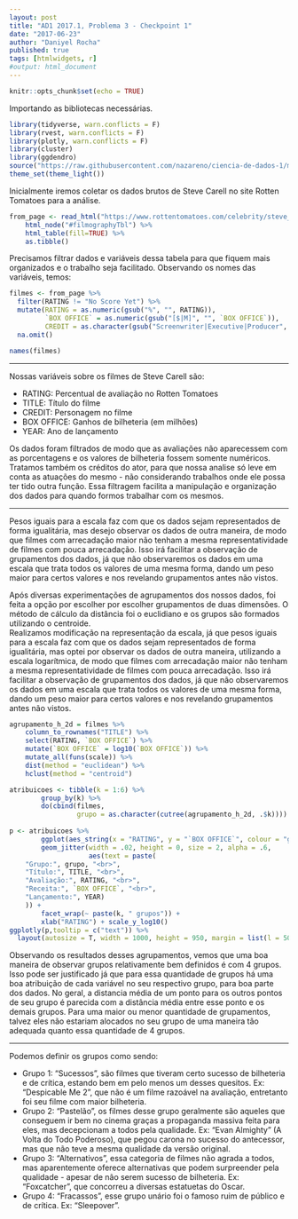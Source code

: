 ```yaml
---
layout: post
title: "AD1 2017.1, Problema 3 - Checkpoint 1"
date: "2017-06-23"
author: "Daniyel Rocha"
published: true
tags: [htmlwidgets, r]
#output: html_document
---
```


```r
knitr::opts_chunk$set(echo = TRUE)
```

Importando as bibliotecas necessárias.
```r
library(tidyverse, warn.conflicts = F)
library(rvest, warn.conflicts = F)
library(plotly, warn.conflicts = F)
library(cluster)
library(ggdendro)
source("https://raw.githubusercontent.com/nazareno/ciencia-de-dados-1/master/3-Agrupamento-e-PCA/plota_solucoes_hclust.R")
theme_set(theme_light())
```

Inicialmente iremos coletar os dados brutos de Steve Carell no site Rotten Tomatoes para a análise.

```r
from_page <- read_html("https://www.rottentomatoes.com/celebrity/steve_carell") %>% 
    html_node("#filmographyTbl") %>% 
    html_table(fill=TRUE) %>%
    as.tibble()
```

Precisamos filtrar dados e variáveis dessa tabela para que fiquem mais organizados e o trabalho seja facilitado. Observando os nomes das variáveis, temos:

```r
filmes <- from_page %>%
  filter(RATING != "No Score Yet") %>%
  mutate(RATING = as.numeric(gsub("%", "", RATING)),
         `BOX OFFICE` = as.numeric(gsub("[$|M]", "", `BOX OFFICE`)),
         CREDIT = as.character(gsub("Screenwriter|Executive|Producer", "", CREDIT))) %>%
  na.omit()

names(filmes)
```

***
Nossas variáveis sobre os filmes de Steve Carell são:

* RATING: Percentual de avaliação no Rotten Tomatoes
* TITLE: Título do filme
* CREDIT: Personagem no filme
* BOX OFFICE: Ganhos de bilheteria (em milhões)
* YEAR: Ano de lançamento

Os dados foram filtrados de modo que as avaliações não aparecessem com as porcentagens e os valores de bilheteria fossem somente numéricos. Tratamos também os créditos do ator, para que nossa analise só leve em conta as atuações do mesmo - não considerando trabalhos onde ele possa ter tido outra função. Essa filtragem facilita a manipulação e organização dos dados para quando formos trabalhar com os mesmos.

***
Pesos iguais para a escala faz com que os dados sejam representados de forma igualitária, mas desejo observar os dados de outra maneira, de modo que filmes com arrecadação maior não tenham a mesma representatividade de filmes com pouca arrecadação. Isso irá facilitar a observação de grupamentos dos dados, já que não observaremos os dados em uma escala que trata todos os valores de uma mesma forma, dando um peso maior para certos valores e nos revelando grupamentos antes não vistos.

Após diversas experimentações de agrupamentos dos nossos dados, foi feita a opção por escolher por escolher grupamentos de duas dimensões. O método de cálculo da distância foi o euclidiano e os grupos são formados utilizando o centroide.  
Realizamos modificação na representação da escala, já que pesos iguais para a escala faz com que os dados sejam representados de forma igualitária, mas optei por observar os dados de outra maneira, utilizando a escala logarítmica, de modo que filmes com arrecadação maior não tenham a mesma representatividade de filmes com pouca arrecadação. Isso irá facilitar a observação de grupamentos dos dados, já que não observaremos os dados em uma escala que trata todos os valores de uma mesma forma, dando um peso maior para certos valores e nos revelando grupamentos antes não vistos.

```r
agrupamento_h_2d = filmes %>% 
    column_to_rownames("TITLE") %>%
    select(RATING, `BOX OFFICE`) %>% 
    mutate(`BOX OFFICE` = log10(`BOX OFFICE`)) %>% 
    mutate_all(funs(scale)) %>% 
    dist(method = "euclidean") %>% 
    hclust(method = "centroid")

atribuicoes <- tibble(k = 1:6) %>% 
        group_by(k) %>% 
        do(cbind(filmes, 
                 grupo = as.character(cutree(agrupamento_h_2d, .$k)))) 
    
p <- atribuicoes %>% 
        ggplot(aes_string(x = "RATING", y = "`BOX OFFICE`", colour = "grupo")) + 
        geom_jitter(width = .02, height = 0, size = 2, alpha = .6,
                    aes(text = paste(
    "Grupo:", grupo, "<br>",
    "Título:", TITLE, "<br>",
    "Avaliação:", RATING, "<br>",
    "Receita:", `BOX OFFICE`, "<br>",
    "Lançamento:", YEAR)
    )) + 
        facet_wrap(~ paste(k, " grupos")) + 
        xlab("RATING") + scale_y_log10()
ggplotly(p,tooltip = c("text")) %>%
  layout(autosize = T, width = 1000, height = 950, margin = list(l = 50, r = 150, b = 100, t = 100, pad = 4))
```

Observando os resultados desses agrupamentos, vemos que uma boa maneira de observar grupos relativamente bem definidos é com 4 grupos. Isso pode ser justificado já que para essa quantidade de grupos há uma boa atribuição de cada variável no seu respectivo grupo, para boa parte dos dados. No geral, a distancia média de um ponto para os outros pontos de seu grupo é parecida com a distância média entre esse ponto e os demais grupos. Para uma maior ou menor quantidade de grupamentos, talvez eles não estariam alocados no seu grupo de uma maneira tão adequada quanto essa quantidade de 4 grupos.

***

Podemos definir os grupos como sendo:

* Grupo 1: "Sucessos", são filmes que tiveram certo sucesso de bilheteria e de crítica, estando bem em pelo menos um desses quesitos. Ex: "Despicable Me 2", que não é um filme razoável na avaliação, entretanto foi seu filme com maior bilheteria.
* Grupo 2: "Pastelão", os filmes desse grupo geralmente são aqueles que conseguem ir bem no cinema graças a propaganda massiva feita para eles, mas decepcionam a todos pela qualidade. Ex: "Evan Almighty" (A Volta do Todo Poderoso), que pegou carona no sucesso do antecessor, mas que não teve a mesma qualidade da versão original.
* Grupo 3: "Alternativos", essa categoria de filmes não agrada a todos, mas aparentemente oferece alternativas que podem surpreender pela qualidade - apesar de não serem sucesso de bilheteria. Ex: "Foxcatcher", que concorreu a diversas estatuetas do Oscar.
* Grupo 4: "Fracassos", esse grupo unário foi o famoso ruim de público e de crítica. Ex: "Sleepover".
